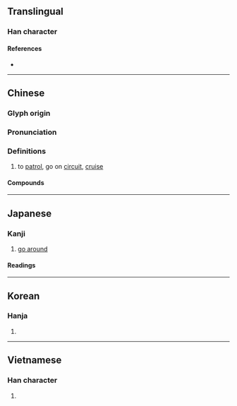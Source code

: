 {{also|廵}}
{{character info/new}}
{{character info|0x2F881}}
==Translingual==

===Han character===
{{Han char|rn=47|rad=巛|as=03|sn=6|four=32303|canj=YVVV|ids=⿺辶巛}}

====References====
* {{Han ref|kx=0324.110|dkj=08680|dj=0624.170|hdz=63817.090|uh=5DE1|ud=24033|bh=A8B5|bd=43189}}

----

==Chinese==
{{zh-forms}}

===Glyph origin===
{{Han etym}}

===Pronunciation===
{{zh-pron
|m=xún
|c=ceon4
|h=pfs=
|md=
|mn=sûn
|mn-t=sung5
|w=
|mc=y
|oc=y
|cat=
}}

===Definitions===
{{zh-hanzi}}

# to [[patrol]], go on [[circuit]], [[cruise]]

====Compounds====
{{zh-der|大巡行|古蹟巡禮|分巡|徼巡|三巡|代天巡狩|南巡|出巡|搠筆巡街|當直巡邏|當巡|海上巡邏|梭巡|巡撫|巡查|巡綽|巡更|巡訪|巡禮|巡迴審判|酒過三巡|巡洋艦|巡邊員|巡航|巡防營|警巡|巡逴|巡視|巡防艦|巡察|巡軍|巡警|巡風|巡捕房|巡防|巡狩|巡靖|巡哨|巡遊|巡商|巡指間|巡鋪|巡守|巡邏艇|巡捕|巡按使|巡診|巡迴劇團|逡巡|巡迴學校|巡邏箱|巡邏|巡迴公演|巡迴|巡行|巡緝|巡檢|巡杯|巡弋飛彈|巡弋|巡幸|巡官|巡夜|巡堂|巡問|巡佐|軍巡鋪|巡兵|巡迴大使|巡按|巡店}}

----

==Japanese==

===Kanji===
{{ja-kanji|grade=c|rs=巛04}}

# [[go around]]

====Readings====
{{ja-readings
|goon=じゅん
|kanon=しゅん
|kun=めぐ-る, めぐ-り
}}

----

==Korean==

===Hanja===
{{ko-hanja|hangeul=순|rv=sun|mr=sun}}

# {{defn|lang=ko|sort=巛04}}

----

==Vietnamese==

===Han character===
{{vi-hantu|tuần|rs=巛04}}

# {{defn|lang=vi}}